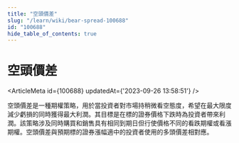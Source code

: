 ```yaml
---
title: "空頭價差"
slug: "/learn/wiki/bear-spread-100688"
id: "100688"
hide_table_of_contents: true
---
```



# 空頭價差

<ArticleMeta id={100688} updatedAt={'2023-09-26 13:58:51'} />
<div className='border-solid border-b border-t-0 my-4 border-[var(--ifm-color-gray-300)]' />

空頭價差是一種期權策略，用於當投資者對市場持稍微看空態度，希望在最大限度減少虧損的同時獲得最大利潤。其目標是在標的證券價格下跌時為投資者帶來利潤。該策略涉及同時購買和銷售具有相同到期日但行使價格不同的看跌期權或看漲期權。空頭價差與預期標的證券漲幅適中的投資者使用的多頭價差相對應。
